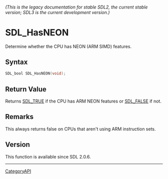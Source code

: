 ====== (This is the legacy documentation for stable SDL2, the current stable version; SDL3 is the current development version.) ======
= SDL_HasNEON =

Determine whether the CPU has NEON (ARM SIMD) features.

== Syntax ==

<syntaxhighlight lang='c'>
SDL_bool SDL_HasNEON(void);
</syntaxhighlight>

== Return Value ==

Returns [[SDL_TRUE]] if the CPU has ARM NEON features or [[SDL_FALSE]] if
not.

== Remarks ==

This always returns false on CPUs that aren't using ARM instruction sets.

== Version ==

This function is available since SDL 2.0.6.

----
[[CategoryAPI]]


